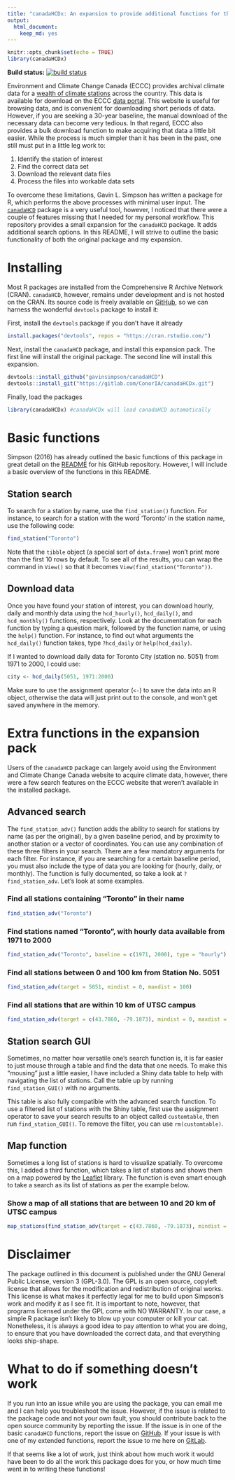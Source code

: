 ```yaml
---
title: "canadaHCDx: An expansion to provide additional functions for the [`canadaHCD`](https://github.com/gavinsimpson/canadaHCD) package"
output: 
  html_document: 
    keep_md: yes
---
```


```r
knitr::opts_chunk$set(echo = TRUE)
library(canadaHCDx)
```

__Build status:__ [![build status](https://gitlab.com/ConorIA/canadaHCDx/badges/master/build.svg)](https://gitlab.com/ConorIA/canadaHCDx/commits/master)

Environment and Climate Change Canada (ECCC) provides archival climate data for a [wealth of climate stations](ftp://client_climate@ftp.tor.ec.gc.ca/Pub/Get_More_Data_Plus_de_donnees/Station%20Inventory%20EN.csv) across the country. This data is available for download on the ECCC [data portal](http://climate.weather.gc.ca/). This website is useful for browsing data, and is convenient for downloading short periods of data. However, if you are seeking a 30-year baseline, the manual download of the necessary data can become very tedious. In that regard, ECCC also provides a bulk download function to make acquiring that data a little bit easier. While the process is much simpler than it has been in the past, one still must put in a little leg work to: 

1) Identify the station of interest
2) Find the correct data set
3) Download the relevant data files
4) Process the files into workable data sets

To overcome these limitations, Gavin L. Simpson has written a package for R, which performs the above processes with minimal user input. The [`canadaHCD`](https://github.com/gavinsimpson/canadaHCD) package is a very useful tool, however, I noticed that there were a couple of features missing that I needed for my personal workflow. This repository provides a small expansion for the `canadaHCD` package. It adds additional search options. In this README, I will strive to outline the basic functionality of both the original package and my expansion.

# Installing

Most R packages are installed from the Comprehensive R Archive Network (CRAN). `canadaHCD`, however, remains under development and is not hosted on the CRAN. Its source code is freely available on [GitHub](https://github.com/), so we can harness the wonderful `devtools` package to install it:

First, install the `devtools` package if you don't have it already
``` r
install.packages("devtools", repos = "https://cran.rstudio.com/")
```

Next, install the `canadaHCD` package, and install this expansion pack. The first line will install the original package. The second line will install this expansion.

``` r
devtools::install_github("gavinsimpson/canadaHCD")
devtools::install_git("https://gitlab.com/ConorIA/canadaHCDx.git")
```
Finally, load the packages
``` r
library(canadaHCDx) #canadaHCDx will lead canadaHCD automatically
```

# Basic functions

Simpson (2016) has already outlined the basic functions of this package in great detail on the [README](https://github.com/gavinsimpson/canadaHCD/blob/master/README.md) for his GitHub repository. However, I will include a basic overview of the functions in this README.

## Station search

To search for a station by name, use the `find_station()` function. For instance, to search for a station with the word 'Toronto' in the station name, use the following code:

```r
find_station("Toronto")
```

Note that the `tibble` object (a special sort of `data.frame`) won't print more than the first 10 rows by default. To see all of the results, you can wrap the command in `View()` so that it becomes `View(find_station("Toronto"))`.

## Download data

Once you have found your station of interest, you can download hourly, daily and monthly data using the `hcd_hourly()`, `hcd_daily()`, and `hcd_monthly()` functions, respectively. Look at the documentation for each function by typing a question mark, followed by the function name, or using the `help()` function. For instance, to find out what arguments the `hcd_daily()` function takes, type `?hcd_daily` or `help(hcd_daily)`.

If I wanted to download daily data for Toronto City (station no. 5051) from 1971 to 2000, I could use: 

```r
city <- hcd_daily(5051, 1971:2000)
```

Make sure to use the assignment operator (`<-`) to save the data into an R object, otherwise the data will just print out to the console, and won't get saved anywhere in the memory. 

# Extra functions in the expansion pack

Users of the `canadaHCD` package can largely avoid using the Environment and Climate Change Canada website to acquire climate data, however, there were a few search features on the ECCC website that weren't available in the installed package. 

## Advanced search

The `find_station_adv()` function adds the ability to search for stations by name (as per the original), by a given baseline period, and by proximity to another station or a vector of coordinates. You can use any combination of these three filters in your search. There are a few mandatory arguments for each filter. For instance, if you are searching for a certain baseline period, you must also include the type of data you are looking for (hourly, daily, or monthly). The function is fully documented, so take a look at `?find_station_adv`. Let's look at some examples.

### Find all stations containing "Toronto" in their name
```r
find_station_adv("Toronto")
```
### Find stations named "Toronto", with hourly data available from 1971 to 2000
```r
find_station_adv("Toronto", baseline = c(1971, 2000), type = "hourly")
```
### Find all stations between 0 and 100 km from Station No. 5051
```r
find_station_adv(target = 5051, mindist = 0, maxdist = 100)
```
### Find all stations that are within 10 km of UTSC campus
```r
find_station_adv(target = c(43.7860, -79.1873), mindist = 0, maxdist = 5)
```

## Station search GUI

Sometimes, no matter how versatile one's search function is, it is far easier to just mouse through a table and find the data that one needs. To make this "mousing" just a little easier, I have included a Shiny data table to help with navigating the list of stations. Call the table up by running `find_station_GUI()` with no arguments. 

This table is also fully compatible with the advanced search function. To use a filtered list of stations with the Shiny table, first use the assignment operator to save your search results to an object called `customtable`, then run `find_station_GUI()`. To remove the filter, you can use `rm(customtable)`.

## Map function

Sometimes a long list of stations is hard to visualize spatially. To overcome this, I added a third function, which takes a list of stations and shows them on a map powered by the [Leaflet](http://leafletjs.com/) library. The function is even smart enough to take a search as its list of stations as per the example below.

### Show a map of all stations that are between 10 and 20 km of UTSC campus
```r
map_stations(find_station_adv(target = c(43.7860, -79.1873), mindist = 10, maxdist = 20), zoom = 7)
```

# Disclaimer

The package outlined in this document is published under the GNU General Public License, version 3 (GPL-3.0). The GPL is an open source, copyleft license that allows for the modification and redistribution of original works. This license is what makes it perfectly legal for me to build upon Simpson's work and modify it as I see fit. It is important to note, however, that programs licensed under the GPL come with NO WARRANTY. In our case, a simple R package isn't likely to blow up your computer or kill your cat. Nonetheless, it is always a good idea to pay attention to what you are doing, to ensure that you have downloaded the correct data, and that everything looks ship-shape. 

# What to do if something doesn't work

If you run into an issue while you are using the package, you can email me and I can help you troubleshoot the issue. However, if the issue is related to the package code and not your own fault, you should contribute back to the open source community by reporting the issue. If the issue is in one of the basic `canadaHCD` functions, report the issue on [GitHub](https://github.com/gavinsimpson/canadaHCD). If your issue is with one of my extended functions, report the issue to me here on [GitLab](https://gitlab.com/ConorIA/canadaHCDx).

If that seems like a lot of work, just think about how much work it would have been to do all the work this package does for you, or how much time went in to writing these functions!
